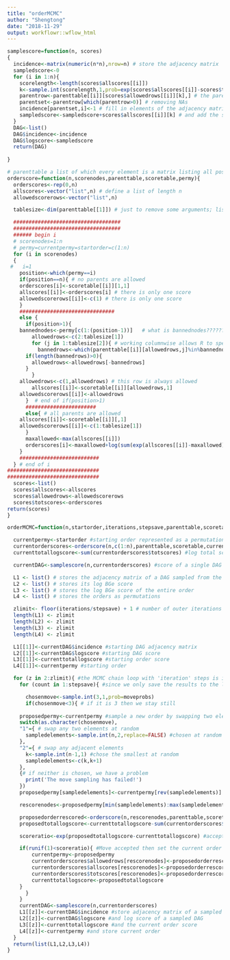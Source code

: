 ```yaml
---
title: "orderMCMC"
author: "Shengtong"
date: "2018-11-29"
output: workflowr::wflow_html
---
```


```r
samplescore=function(n, scores)
{
  incidence<-matrix(numeric(n*n),nrow=n) # store the adjacency matrix
  sampledscore<-0
  for (i in 1:n){
    scorelength<-length(scores$allscores[[i]])
    k<-sample.int(scorelength,1,prob=exp(scores$allscores[[i]]-scores$totscores[i])) # sample according to scores
    parentrow<-parenttable[[i]][scores$allowedrows[[i]][k],] # the parent set
    parentset<-parentrow[which(parentrow>0)] # removing NAs
    incidence[parentset,i]<-1 # fill in elements of the adjacency matrix
    sampledscore<-sampledscore+scores$allscores[[i]][k] # and add the score
  }
  DAG<-list()
  DAG$incidence<-incidence
  DAG$logscore<-sampledscore
  return(DAG)
  
}
```


```r
# parenttable a list of which every element is a matrix listing all possible parents in the row 
orderscore=function(n,scorenodes,parenttable,scoretable,permy){
  orderscores<-rep(0,n)
  allscores<-vector("list",n) # define a list of length n 
  allowedscorerows<-vector("list",n)

  tablesize<-dim(parenttable[[1]]) # just to remove some arguments; list the number of rows and columns  

  ###################################
  ###################################
  ###### begin i
  # scorenodes=1:n
  # permy=currentpermy=startorder=c(1:n)
  for (i in scorenodes)
  {
 #   i=1
    position<-which(permy==i)
    if(position==n){ # no parents are allowed
	orderscores[i]<-scoretable[[i]][1,1]
	allscores[[i]]<-orderscores[i] # there is only one score
	allowedscorerows[[i]]<-c(1) # there is only one score
    } 
    ###############################
    else {
      if(position>1){
	bannednodes<-permy[c(1:(position-1))]   # what is bannednodes?????? 
        allowedrows<-c(2:tablesize[1])
        for (j in 1:tablesize[2]){ # working columnwise allows R to speed up 
          bannedrows<-which(parenttable[[i]][allowedrows,j]%in%bannednodes)
	  if(length(bannedrows)>0){
	    allowedrows<-allowedrows[-bannedrows]
	  }
        }
	allowedrows<-c(1,allowedrows) # this row is always allowed
      	allscores[[i]]<-scoretable[[i]][allowedrows,1]
	allowedscorerows[[i]]<-allowedrows
      }  # end of if(position>1)
      #######################
      else{ # all parents are allowed
	allscores[[i]]<-scoretable[[i]][,1]
	allowedscorerows[[i]]<-c(1:tablesize[1])
      }
      maxallowed<-max(allscores[[i]])
      orderscores[i]<-maxallowed+log(sum(exp(allscores[[i]]-maxallowed)))  # why order score is calculated this way?????? 
    }
    ##########################
  } # end of i
##############################
##############################  
  scores<-list()
  scores$allscores<-allscores
  scores$allowedrows<-allowedscorerows
  scores$totscores<-orderscores
return(scores)
}
```


```r
orderMCMC=function(n,startorder,iterations,stepsave,parenttable,scoretable,moveprobs){

  currentpermy<-startorder #starting order represented as a permutation
  currentorderscores<-orderscore(n,c(1:n),parenttable,scoretable,currentpermy) #starting score
  currenttotallogscore<-sum(currentorderscores$totscores) #log total score of all DAGs in the starting order

  currentDAG<-samplescore(n,currentorderscores) #score of a single DAG sampled from the starting order

  L1 <- list() # stores the adjacency matrix of a DAG sampled from the orders
  L2 <- list() # stores its log BGe score
  L3 <- list() # stores the log BGe score of the entire order
  L4 <- list() # stores the orders as permutations

  zlimit<- floor(iterations/stepsave) + 1 # number of outer iterations
  length(L1) <- zlimit
  length(L2) <- zlimit
  length(L3) <- zlimit
  length(L4) <- zlimit

  L1[[1]]<-currentDAG$incidence #starting DAG adjacency matrix
  L2[[1]]<-currentDAG$logscore #starting DAG score
  L3[[1]]<-currenttotallogscore #starting order score
  L4[[1]]<-currentpermy #starting order

  for (z in 2:zlimit){ #the MCMC chain loop with 'iteration' steps is in two parts
    for (count in 1:stepsave){ #since we only save the results to the lists each 'stepsave'

      chosenmove<-sample.int(3,1,prob=moveprobs)
      if(chosenmove<3){	# if it is 3 then we stay still
	
	proposedpermy<-currentpermy #sample a new order by swapping two elements
	switch(as.character(chosenmove),
	"1"={ # swap any two elements at random
	  sampledelements<-sample.int(n,2,replace=FALSE) #chosen at random
	},
	"2"={ # swap any adjacent elements
	  k<-sample.int(n-1,1) #chose the smallest at random
	  sampledelements<-c(k,k+1)
	},
	{# if neither is chosen, we have a problem
	  print('The move sampling has failed!')
	})
	proposedpermy[sampledelements]<-currentpermy[rev(sampledelements)] #proposed new order

	rescorenodes<-proposedpermy[min(sampledelements):max(sampledelements)] #we only need to rescore these nodes between the swapped elements to speed up the calculation

	proposedorderrescored<-orderscore(n,rescorenodes,parenttable,scoretable,proposedpermy) #their scores
	proposedtotallogscore<-currenttotallogscore-sum(currentorderscores$totscores[rescorenodes])+sum(proposedorderrescored$totscores[rescorenodes]) #and the new log total score by updating only the necessary nodes

	scoreratio<-exp(proposedtotallogscore-currenttotallogscore) #acceptance probability

	if(runif(1)<scoreratio){ #Move accepted then set the current order and scores to the proposal
		currentpermy<-proposedpermy
		currentorderscores$allowedrows[rescorenodes]<-proposedorderrescored$allowedrows[rescorenodes]
		currentorderscores$allscores[rescorenodes]<-proposedorderrescored$allscores[rescorenodes]
		currentorderscores$totscores[rescorenodes]<-proposedorderrescored$totscores[rescorenodes]
		currenttotallogscore<-proposedtotallogscore
	}
      }
    }
    currentDAG<-samplescore(n,currentorderscores)
    L1[[z]]<-currentDAG$incidence #store adjacency matrix of a sampled DAG each 'stepsave'
    L2[[z]]<-currentDAG$logscore #and log score of a sampled DAG
    L3[[z]]<-currenttotallogscore #and the current order score
    L4[[z]]<-currentpermy #and store current order
  }
  return(list(L1,L2,L3,L4))
}
```

